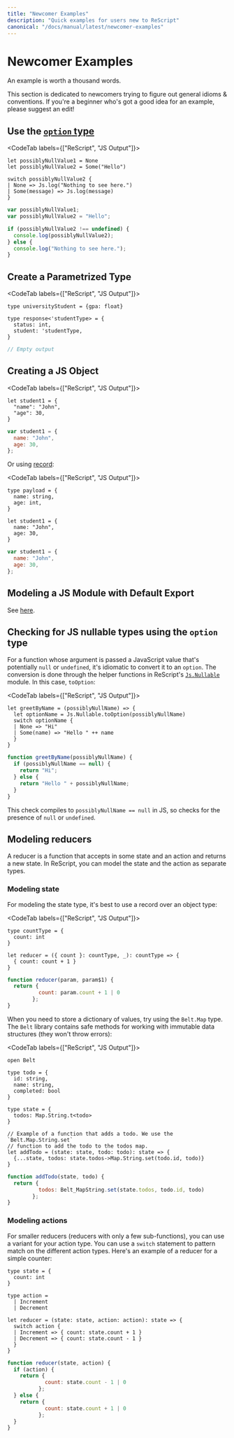 ```yaml
---
title: "Newcomer Examples"
description: "Quick examples for users new to ReScript"
canonical: "/docs/manual/latest/newcomer-examples"
---
```


# Newcomer Examples

<!-- TODO: this whole page needs a revamp -->

An example is worth a thousand words.

This section is dedicated to newcomers trying to figure out general idioms & conventions. If you're a beginner who's got a good idea for an example, please suggest an edit!

## Use the [`option` type](null-undefined-option.md)

<CodeTab labels={["ReScript", "JS Output"]}>

```res example
let possiblyNullValue1 = None
let possiblyNullValue2 = Some("Hello")

switch possiblyNullValue2 {
| None => Js.log("Nothing to see here.")
| Some(message) => Js.log(message)
}
```
```js
var possiblyNullValue1;
var possiblyNullValue2 = "Hello";

if (possiblyNullValue2 !== undefined) {
  console.log(possiblyNullValue2);
} else {
  console.log("Nothing to see here.");
}

```

</CodeTab>

## Create a Parametrized Type

<CodeTab labels={["ReScript", "JS Output"]}>

```res example
type universityStudent = {gpa: float}

type response<'studentType> = {
  status: int,
  student: 'studentType,
}
```
```js
// Empty output
```

</CodeTab>

## Creating a JS Object

<CodeTab labels={["ReScript", "JS Output"]}>

```res example
let student1 = {
  "name": "John",
  "age": 30,
}
```
```js
var student1 = {
  name: "John",
  age: 30,
};
```

</CodeTab>

Or using [record](record.md):

<CodeTab labels={["ReScript", "JS Output"]}>

```res example
type payload = {
  name: string,
  age: int,
}

let student1 = {
  name: "John",
  age: 30,
}
```
```js
var student1 = {
  name: "John",
  age: 30,
};
```

</CodeTab>

## Modeling a JS Module with Default Export

See [here](import-from-export-to-js.md#import-a-javascript-module-itself-es6-module-format).

## Checking for JS nullable types using the `option` type

For a function whose argument is passed a JavaScript value that's potentially `null` or `undefined`, it's idiomatic to convert it to an `option`. The conversion is done through the helper functions in ReScript's [`Js.Nullable`](api/js/nullable#t) module. In this case, `toOption`:

<CodeTab labels={["ReScript", "JS Output"]}>

```res example
let greetByName = (possiblyNullName) => {
  let optionName = Js.Nullable.toOption(possiblyNullName)
  switch optionName {
  | None => "Hi"
  | Some(name) => "Hello " ++ name
  }
}
```
```js
function greetByName(possiblyNullName) {
  if (possiblyNullName == null) {
    return "Hi";
  } else {
    return "Hello " + possiblyNullName;
  }
}
```

</CodeTab>

This check compiles to `possiblyNullName == null` in JS, so checks for the presence of `null` or `undefined`.

## Modeling reducers

A reducer is a function that accepts in some state and an action and returns a new state. In ReScript, you can model the state and the action as separate types.
  
### Modeling state
  
For modeling the state type, it's best to use a record over an object type:
  
<CodeTab labels={["ReScript", "JS Output"]}>

```res example
type countType = {
  count: int
}

let reducer = ({ count }: countType, _): countType => {
  { count: count + 1 }
}
```
```js
function reducer(param, param$1) {
  return {
          count: param.count + 1 | 0
        };
}
```

</CodeTab>

When you need to store a dictionary of values, try using the `Belt.Map` type. The `Belt` library contains safe methods for working with immutable data structures (they won't throw errors):

<CodeTab labels={["ReScript", "JS Output"]}>

```res example
open Belt

type todo = {
  id: string,
  name: string,
  completed: bool
}

type state = {
  todos: Map.String.t<todo>
}

// Example of a function that adds a todo. We use the `Belt.Map.String.set`
// function to add the todo to the todos map.
let addTodo = (state: state, todo: todo): state => {
  {...state, todos: state.todos->Map.String.set(todo.id, todo)}
}
```
```js
function addTodo(state, todo) {
  return {
          todos: Belt_MapString.set(state.todos, todo.id, todo)
        };
}
```

</CodeTab>

### Modeling actions

For smaller reducers (reducers with only a few sub-functions), you can use a variant for your action type. You can use a `switch` statement to pattern match on the different action types. Here's an example of a reducer for a simple counter:

```res example
type state = {
  count: int
}
  
type action =
  | Increment
  | Decrement

let reducer = (state: state, action: action): state => {
  switch action {
  | Increment => { count: state.count + 1 }
  | Decrement => { count: state.count - 1 }
  }
}
```
```js
function reducer(state, action) {
  if (action) {
    return {
            count: state.count - 1 | 0
          };
  } else {
    return {
            count: state.count + 1 | 0
          };
  }
}
```

</CodeTab>

